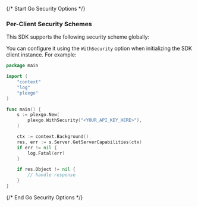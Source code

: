{/* Start Go Security Options */}
### Per-Client Security Schemes

This SDK supports the following security scheme globally:



You can configure it using the `WithSecurity` option when initializing the SDK client instance. For example:
```go
package main

import (
	"context"
	"log"
	"plexgo"
)

func main() {
	s := plexgo.New(
		plexgo.WithSecurity("<YOUR_API_KEY_HERE>"),
	)

	ctx := context.Background()
	res, err := s.Server.GetServerCapabilities(ctx)
	if err != nil {
		log.Fatal(err)
	}

	if res.Object != nil {
		// handle response
	}
}

```
{/* End Go Security Options */}
